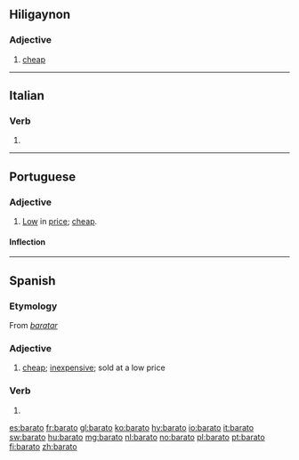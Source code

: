 ==Hiligaynon==
===Adjective===
{{hil-adj|baráto}}
#[[cheap]] 

----

==Italian==

===Verb===
{{it-pp|barat}}

# {{past participle of|[[barare#Italian|barare]]|lang=Italian}}

----

==Portuguese==

===Adjective===
{{pt-adj|barat|o}}

# [[low|Low]] in [[price]]; [[cheap]].

====Inflection====
{{pt-adj infl|barat|o}}

----

==Spanish==

===Etymology===
From ''[[baratar]]''

===Adjective===
{{es-adj|f=barata}}

# [[cheap]]; [[inexpensive]]; sold at a low price

===Verb===
{{es-verb-form|baratar}}
 
# {{es-verb form of|ending=ar|mood=indicative|tense=present|pers=1|number=singular|[[baratar]]}}

[[es:barato]]
[[fr:barato]]
[[gl:barato]]
[[ko:barato]]
[[hy:barato]]
[[io:barato]]
[[it:barato]]
[[sw:barato]]
[[hu:barato]]
[[mg:barato]]
[[nl:barato]]
[[no:barato]]
[[pl:barato]]
[[pt:barato]]
[[fi:barato]]
[[zh:barato]]